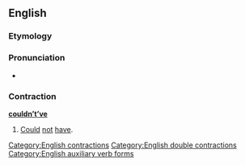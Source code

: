 ==English==

===Etymology===
{{suffix|couldn't|'ve|lang=en}}

===Pronunciation===
* {{a|US}} {{IPA|/ˈkʊdəntəv/|/ˈkʊdn̩təv/|lang=en}}

===Contraction===
'''[[could]][[n't|n’t]][['ve|’ve]]'''

# {{context|nonstandard|lang=en}} [[could|Could]] [[not]] [[have]].

[[Category:English contractions]]
[[Category:English double contractions]]
[[Category:English auxiliary verb forms]]